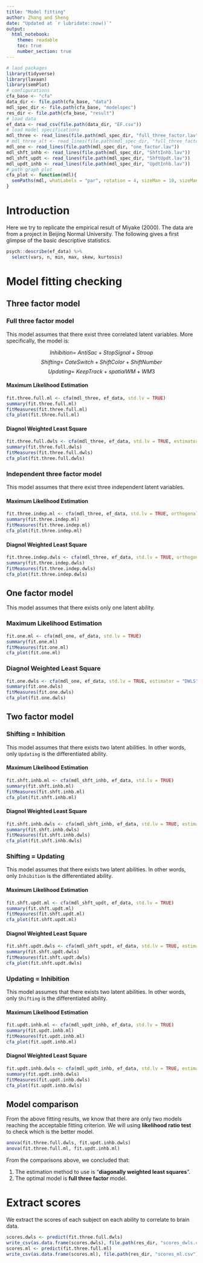 ```yaml
---
title: "Model fitting"
author: Zhang and Sheng
date: "Updated at `r lubridate::now()`"
output:
  html_notebook:
    theme: readable
    toc: true
    number_section: true
---
```


```r
# laod packages
library(tidyverse)
library(lavaan)
library(semPlot)
# configurations
cfa_base <- "cfa"
data_dir <- file.path(cfa_base, "data")
mdl_spec_dir <- file.path(cfa_base, "modelspec")
res_dir <- file.path(cfa_base, "result")
# load data
ef_data <- read_csv(file.path(data_dir, "EF.csv"))
# load model specifications
mdl_three <- read_lines(file.path(mdl_spec_dir, "full_three_factor.lav"))
# mdl_three_alt <- read_lines(file.path(mdl_spec_dir, "full_three_factor_alt.lav"))
mdl_one <- read_lines(file.path(mdl_spec_dir, "one_factor.lav"))
mdl_shft_inhb <- read_lines(file.path(mdl_spec_dir, "ShftInhb.lav"))
mdl_shft_updt <- read_lines(file.path(mdl_spec_dir, "ShftUpdt.lav"))
mdl_updt_inhb <- read_lines(file.path(mdl_spec_dir, "UpdtInhb.lav"))
# path graph plot
cfa_plot <- function(mdl){
  semPaths(mdl, whatLabels = "par", rotation = 4, sizeMan = 10, sizeMan2 = 6.18, sizeLat = 10, mar = c(3, 20, 3, 20), nCharNodes = 0)
}
```

# Introduction

Here we try to replicate the empirical result of Miyake (2000). The data are from a project in Beijing Normal University. The following gives a first glimpse of the basic descriptive statistics.

```r
psych::describe(ef_data) %>% 
  select(vars, n, min, max, skew, kurtosis)

```

# Model fitting checking

## Three factor model

### Full three factor model

This model assumes that there exist three correlated latent variables. More specifically, the model is:

$$Inhibition =~ AntiSac + StopSignal + Stroop$$
$$Shifting =~ CateSwitch + ShiftColor + ShiftNumber$$
$$Updating =~ KeepTrack + spatialWM + WM3 $$

#### Maximum Likelihood Estimation

```r
fit.three.full.ml <- cfa(mdl_three, ef_data, std.lv = TRUE)
summary(fit.three.full.ml)
fitMeasures(fit.three.full.ml)
cfa_plot(fit.three.full.ml)
```

#### Diagnol Weighted Least Square

```r
fit.three.full.dwls <- cfa(mdl_three, ef_data, std.lv = TRUE, estimator = "DWLS")
summary(fit.three.full.dwls)
fitMeasures(fit.three.full.dwls)
cfa_plot(fit.three.full.dwls)
```

### Independent three factor model

This model assumes that there exist three independent latent variables.

#### Maximum Likelihood Estimation

```r
fit.three.indep.ml <- cfa(mdl_three, ef_data, std.lv = TRUE, orthogonal = TRUE)
summary(fit.three.indep.ml)
fitMeasures(fit.three.indep.ml)
cfa_plot(fit.three.indep.ml)
```

#### Diagnol Weighted Least Square

```r
fit.three.indep.dwls <- cfa(mdl_three, ef_data, std.lv = TRUE, orthogonal = TRUE, estimator = "DWLS")
summary(fit.three.indep.dwls)
fitMeasures(fit.three.indep.dwls)
cfa_plot(fit.three.indep.dwls)
```

## One factor model

This model assumes that there exists only one latent ability.

### Maximum Likelihood Estimation

```r
fit.one.ml <- cfa(mdl_one, ef_data, std.lv = TRUE)
summary(fit.one.ml)
fitMeasures(fit.one.ml)
cfa_plot(fit.one.ml)
```

### Diagnol Weighted Least Square

```r
fit.one.dwls <- cfa(mdl_one, ef_data, std.lv = TRUE, estimator = "DWLS")
summary(fit.one.dwls)
fitMeasures(fit.one.dwls)
cfa_plot(fit.one.dwls)
```

## Two factor model

### Shifting = Inhibition

This model assumes that there exists two latent abilities. In other words, only `Updating` is the differentiated ability.

#### Maximum Likelihood Estimation

```r
fit.shft.inhb.ml <- cfa(mdl_shft_inhb, ef_data, std.lv = TRUE)
summary(fit.shft.inhb.ml)
fitMeasures(fit.shft.inhb.ml)
cfa_plot(fit.shft.inhb.ml)
```

#### Diagnol Weighted Least Square

```r
fit.shft.inhb.dwls <- cfa(mdl_shft_inhb, ef_data, std.lv = TRUE, estimator = "DWLS")
summary(fit.shft.inhb.dwls)
fitMeasures(fit.shft.inhb.dwls)
cfa_plot(fit.shft.inhb.dwls)
```

### Shifting = Updating

This model assumes that there exists two latent abilities. In other words, only `Inhibition` is the differentiated ability.

#### Maximum Likelihood Estimation

```r
fit.shft.updt.ml <- cfa(mdl_shft_updt, ef_data, std.lv = TRUE)
summary(fit.shft.updt.ml)
fitMeasures(fit.shft.updt.ml)
cfa_plot(fit.shft.updt.ml)
```

#### Diagnol Weighted Least Square

```r
fit.shft.updt.dwls <- cfa(mdl_shft_updt, ef_data, std.lv = TRUE, estimator = "DWLS")
summary(fit.shft.updt.dwls)
fitMeasures(fit.shft.updt.dwls)
cfa_plot(fit.shft.updt.dwls)
```

### Updating = Inhibition

This model assumes that there exists two latent abilities. In other words, only `Shifting` is the differentiated ability.

#### Maximum Likelihood Estimation

```r
fit.updt.inhb.ml <- cfa(mdl_updt_inhb, ef_data, std.lv = TRUE)
summary(fit.updt.inhb.ml)
fitMeasures(fit.updt.inhb.ml)
cfa_plot(fit.updt.inhb.ml)
```

#### Diagnol Weighted Least Square

```r
fit.updt.inhb.dwls <- cfa(mdl_updt_inhb, ef_data, std.lv = TRUE, estimator = "DWLS")
summary(fit.updt.inhb.dwls)
fitMeasures(fit.updt.inhb.dwls)
cfa_plot(fit.updt.inhb.dwls)
```

## Model comparison

From the above fitting results, we know that there are only two models reaching the acceptable fitting criterion. We will using **likelihood ratio test** to check which is the better model.

```r
anova(fit.three.full.dwls, fit.updt.inhb.dwls)
anova(fit.three.full.ml, fit.updt.inhb.ml)
```

From the comparisons above, we concluded that:

1. The estimation method to use is "**diagonally weighted least squares**".
1. The optimal model is **full three factor** model.

# Extract scores

We extract the scores of each subject on each ability to correlate to brain data.

```r
scores.dwls <- predict(fit.three.full.dwls)
write_csv(as.data.frame(scores.dwls), file.path(res_dir, "scores_dwls.csv"))
scores.ml <- predict(fit.three.full.ml)
write_csv(as.data.frame(scores.ml), file.path(res_dir, "scores_ml.csv"))
```

